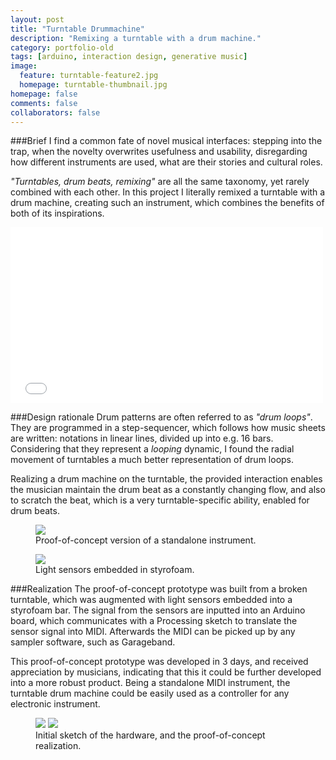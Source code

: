 ```yaml
---
layout: post
title: "Turntable Drummachine"
description: "Remixing a turntable with a drum machine."
category: portfolio-old
tags: [arduino, interaction design, generative music]
image:
  feature: turntable-feature2.jpg
  homepage: turntable-thumbnail.jpg
homepage: false
comments: false
collaborators: false
---
```


###Brief
I find a common fate of novel musical interfaces: stepping into the trap, when the novelty overwrites usefulness and usability, disregarding how different instruments are used, what are their stories and cultural roles.

*"Turntables, drum beats, remixing"* are all the same taxonomy, yet rarely combined with each other. In this project I literally remixed a turntable with a drum machine, creating such an instrument, which combines the benefits of both of its inspirations.

<iframe src="//player.vimeo.com/video/30322545" width="500" height="281" frameborder="0" webkitallowfullscreen mozallowfullscreen allowfullscreen></iframe>

###Design rationale
Drum patterns are often referred to as *"drum loops"*. They are programmed in a step-sequencer, which follows how music sheets are written: notations in linear lines, divided up into e.g. 16 bars. Considering that they represent a *looping* dynamic, I found the radial movement of turntables a much better representation of drum loops. 

Realizing a drum machine on the turntable, the provided interaction enables the musician maintain the drum beat as a constantly changing flow, and also to scratch the beat, which is a very turntable-specific ability, enabled for drum beats.

<figure>
	<a href="/images/turntable-feature.jpg"><img src="/images/turntable-feature.jpg"></a><figcaption>Proof-of-concept version of a standalone instrument.</figcaption>
</figure>

<figure>
	<a href="/images/turntable-sensors.jpg"><img src="/images/turntable-sensors.jpg"></a><figcaption>Light sensors embedded in styrofoam.</figcaption>
</figure>

###Realization
The proof-of-concept prototype was built from a broken turntable, which was augmented with light sensors embedded into a styrofoam bar. The signal from the sensors are inputted into an Arduino board, which communicates with a Processing sketch to translate the sensor signal into MIDI. Afterwards the MIDI can be picked up by any sampler software, such as Garageband. 

This proof-of-concept prototype was developed in 3 days, and received appreciation by musicians, indicating that this it could be further developed into a more robust product. Being a standalone MIDI instrument, the turntable drum machine could be easily used as a controller for any electronic instrument.

<figure class="half">
	<a href="/images/turntable-sketch.jpg"><img src="/images/turntable-sketch.jpg"></a>
	<a href="/images/turntable-topview.jpg"><img src="/images/turntable-topview.jpg"></a>
	<figcaption>Initial sketch of the hardware, and the proof-of-concept realization.</figcaption>
</figure>